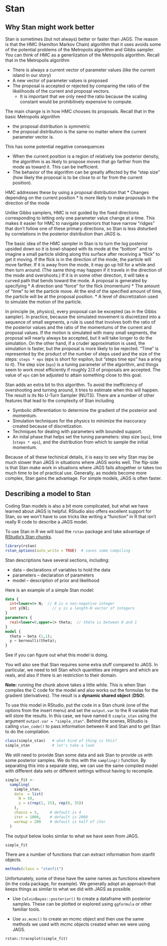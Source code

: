 
# Stan

## Why Stan might work better

Stan is sometimes (but not always) better or faster than JAGS. The reason is
that the HMC (Hamilton Markov Chain) algorithm that it uses avoids some of the
potential problems of the Metropolis algorithm and Gibbs sampler.
You can think of HMC as a generlization of the Metropolis algorithm.
Recall that in the Metropolis algorithm 

* There is always a current vector of parameter values (like the 
current island in our story)
* A new vector of parameter values is proposed
* The proposal is accepted or rejected by comparing the ratio 
of the likelihoods of the current and proposal vectors.
    * It is important that we only need the ratio because the scaling
    constant would be prohibitively expensive to compute.

The main change is in how HMC chooses its proposals. Recall that in
the basic Metropolis algorithm

* the proposal distribution is symmetric
* the proposal distribution is the same no matter where 
the current parameter vector is.

This has some potential negative consequences

* When the current position is a region of relatively low posterior density,
the algorithm is as likely to propose moves that go farther from the mode
as toward it.  This can be inefficient.
* The behavior of the algorithm can be greatly affected by the "step size" 
(how likely the proposal is to be close to or far from the current position).

HMC addresses these by using a proposal distribution that
* Changes depending on the current position
* Is more likely to make proposals in the direction of the mode

Unlike Gibbs samplers, HMC is not guided by the fixed directions corresponding
to letting only one parameter value change at a time. This makes it easier for
HMC to navigate posteriors that have narrow "ridges" that don't follow one of
these primary directions, so Stan is less disturbed by correlations in the
posterior distribution than JAGS is.

The basic idea of the HMC sampler in Stan is to turn the log posterior
upsided down so it is bowl-shaped with its mode at the "bottom" and to
imagine a small particle sliding along this surface after receiving a 
"flick" to get it moving. If the flick is in the direction of the mode,
the particle will move farther. 
If it is away from the mode, it may go 
up hill for a while and then turn around. 
(The same thing may happen if it travels in the direction of the mode and 
overshoots.) 
If it is in some other direction,
it will take a curved path that bends toward the mode.
A proposal is generated by specifying
* A direction and "force" for the flick (momentum)
* The amount of "time" to let the particle move.
At the end of the specified amount of time, the particle will be at 
the proposal position.
* A level of discretization used to simulate the motion of the particle.

In principle (ie, physics), every proposal can be excepted 
(as in the Gibbs sampler). 
In practice, because the simulated movement is discretized into a 
sequence of small segments, a rule is used that involves both the 
ratio of the posterior values and the ratio of the momentums of the 
current and proposal values. 
If the motion is simulated with many small segments, the proposal will nearly
always be accepted, but it will take longer to do the simulation.  On the other
hand, if a cruder approximation is used, the simulation is faster, but the
proposal is more likely to be rejected. "Time" is represented by the product of
the number of steps used and the size of the steps: `steps * eps` (eps is short
for espilon, but "steps time eps" has a aring to it). The step size (`eps`) is a
tuning parameter of the algorithm, and things seem to work most efficiently if
roughly 2/3 of proposals are accepted. The value of `eps` can be adjusted to
attain something close to this goal.

Stan adds an extra bit to this algorithm. To avoid the inefficiency 
of overshooting and turning around, it tries to estimate when this will
happen.  The result is its No U-Turn Sampler (NUTS). There are a number 
of other features that lead to the complexity of Stan including

* Symbolic differentiation to determine the gradient of the posterior and 
momentum.
* Simulation techniques for the physics to minimize the inaccuracy
created because of discretization.
* Techniques for dealing with parameters with bounded support.
* An inital phase that helps set the tuning parameters: step size (`eps`),
  time (`steps * eps`), and the distribution from which to sample the
  initial momentum.
  
Because of all these techinical details, it is easy to see why Stan may be
much slower than JAGS in situations where JAGS works well. The flip-side is 
that Stan make work in situations where JAGS fails altogether or takes too
much time to be of practical use. Generally, as models become more complex,
Stan gains the advantage. For simple models, JAGS is often faster.

## Describing a model to Stan

Coding Stan models is also a bit more complicated, but what we have learned
about JAGS is helpful. RStudio also offers excellent support for Stan, so 
we won't have to use tricks like writing a "function" in R that isn't really
R code to describe a JAGS model.

To use Stan in R we will load the `rstan` package and take advantage of 
[RStudio's Stan chunks](https://github.com/stan-dev/rstan/wiki/RStan-Getting-Started).

```r
library(rstan)
rstan_options(auto_write = TRUE)  # saves some compiling
```

Stan descriptions have several sections, including:

 * data -- declarations of variables to hold the data
 * parameters -- declaration of parameters
 * model -- description of prior and likelihood

Here is an example of a simple Stan model:

```stan
data {
  int<lower=0> N;  // N is a non-negative integer
  int y[N];          // y is a length-N vector of integers
}
parameters {
  real<lower=0,upper=1> theta;  // theta is between 0 and 1
} 
model {
  theta ~ beta (1,1);
  y ~ bernoulli(theta);
}
```

See if you can figure out what this model is doing. 

You will also see that Stan requires some extra stuff compared to 
JAGS. In particular, we need to tell Stan which quantities are integers
and which are reals, and also if there is an restriction to their domain.

**Note:** running the chunk above takes a little while. 
This is when Stan compiles the C code for the model and also works out the
formulas for the gradient (derivatives).  The result is a 
**dynamic shared object** (**DSO**). 

To use this model in RStudio, put the code in a Stan chunk (one of the options
from the insert menu) and set the `output.var` to the R variable that will store
the results. In this case, we have named it `simple_stan` using the 
argument `output.var = "simple_stan"`. Behind the scenes, RStudio is 
calling `stan_code()` to pass information between R and Stan and to
get Stan to do the compilation.


```r
class(simple_stan)   # what kind of thing is this?
simple_stan          # let's take a look
```


We still need to provide Stan some data and ask Stan to provide us 
with some posterior samples. We do this with the `sampling()`
function. By separating this into a separate step, we can use the same
compiled model with different data sets or different settings without
having to recompile.

```r
simple_fit <- 
  sampling(
    simple_stan, 
    data  = list(
      N = 50,
      y = c(rep(1, 15), rep(0, 35))
    ),
    chains = 3,     # default is 4
    iter = 1000,    # default is 2000
    warmup = 200    # default is half of iter
  )
```


The output below looks similar to what we have seen from JAGS.

```r
simple_fit
```

There are a number of functions that can extract information from
stanfit objects.

```r
methods(class = "stanfit")
```

Unfortunately, some of these have the same names as functions elsewhere (in
the coda package, for example).  We generally adopt an approach that 
keeps things as similar to what we did with JAGS as possible.

* Use `CalvinBayes::posterior()` to create a dataframe with posterior 
samples. These can be plotted or explored using `ggformula` or other 
familiar tools.

* Use `as.mcmc()` to create an mcmc object and then use the same 
methods we used with mcmc objects created when we were using JAGS.


```
rstan::traceplot(simple_fit)
```

